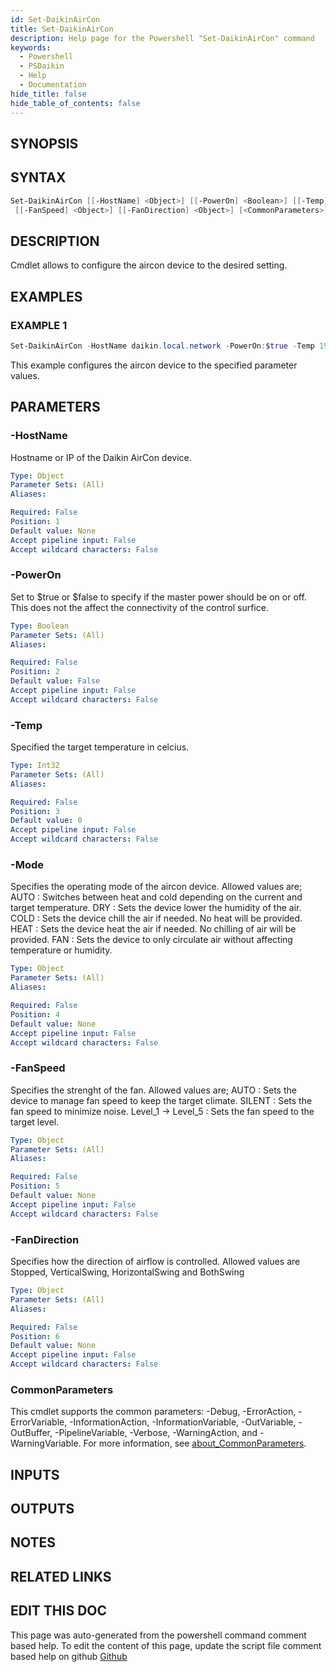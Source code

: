 ```yaml
---
id: Set-DaikinAirCon
title: Set-DaikinAirCon
description: Help page for the Powershell "Set-DaikinAirCon" command
keywords:
  - Powershell
  - PSDaikin
  - Help
  - Documentation
hide_title: false
hide_table_of_contents: false
---
```


## SYNOPSIS

## SYNTAX

```powershell
Set-DaikinAirCon [[-HostName] <Object>] [[-PowerOn] <Boolean>] [[-Temp] <Int32>] [[-Mode] <Object>]
 [[-FanSpeed] <Object>] [[-FanDirection] <Object>] [<CommonParameters>]
```

## DESCRIPTION

Cmdlet allows to configure the aircon device to the desired setting.

## EXAMPLES

### EXAMPLE 1

```powershell
Set-DaikinAirCon -HostName daikin.local.network -PowerOn:$true -Temp 19 -Mode AUTO -FanSpeed AUTO -FanDirection Stopped
```

This example configures the aircon device to the specified parameter values.

## PARAMETERS

### -HostName

Hostname or IP of the Daikin AirCon device.

```yaml
Type: Object
Parameter Sets: (All)
Aliases:

Required: False
Position: 1
Default value: None
Accept pipeline input: False
Accept wildcard characters: False
```

### -PowerOn

Set to $true or $false to specify if the master power should be on or off.
This does not the affect the connectivity of the control surfice.

```yaml
Type: Boolean
Parameter Sets: (All)
Aliases:

Required: False
Position: 2
Default value: False
Accept pipeline input: False
Accept wildcard characters: False
```

### -Temp

Specified the target temperature in celcius.

```yaml
Type: Int32
Parameter Sets: (All)
Aliases:

Required: False
Position: 3
Default value: 0
Accept pipeline input: False
Accept wildcard characters: False
```

### -Mode

Specifies the operating mode of the aircon device.
Allowed values are;
AUTO  : Switches between heat and cold depending on the current and target temperature.
DRY   : Sets the device lower the humidity of the air.
COLD  : Sets the device chill the air if needed.
No heat will be provided.
HEAT  : Sets the device heat the air if needed.
No chilling of air will be provided.
FAN   : Sets the device to only circulate air without affecting temperature or humidity.

```yaml
Type: Object
Parameter Sets: (All)
Aliases:

Required: False
Position: 4
Default value: None
Accept pipeline input: False
Accept wildcard characters: False
```

### -FanSpeed

Specifies the strenght of the fan.
Allowed values are;
AUTO   : Sets the device to manage fan speed to keep the target climate.
SILENT : Sets the fan speed to minimize noise.
Level_1 -&gt; Level_5 : Sets the fan speed to the target level.

```yaml
Type: Object
Parameter Sets: (All)
Aliases:

Required: False
Position: 5
Default value: None
Accept pipeline input: False
Accept wildcard characters: False
```

### -FanDirection

Specifies how the direction of airflow is controlled.
Allowed values are
Stopped, VerticalSwing, HorizontalSwing and BothSwing

```yaml
Type: Object
Parameter Sets: (All)
Aliases:

Required: False
Position: 6
Default value: None
Accept pipeline input: False
Accept wildcard characters: False
```

### CommonParameters

This cmdlet supports the common parameters: -Debug, -ErrorAction, -ErrorVariable, -InformationAction, -InformationVariable, -OutVariable, -OutBuffer, -PipelineVariable, -Verbose, -WarningAction, and -WarningVariable. For more information, see [about_CommonParameters](http://go.microsoft.com/fwlink/?LinkID=113216).

## INPUTS

## OUTPUTS

## NOTES

## RELATED LINKS

## EDIT THIS DOC 

This page was auto-generated from the powershell command comment based help. To edit the content of this page, update the script file comment based help on github [Github](https://github.com/hanpq/PSDaikin)
